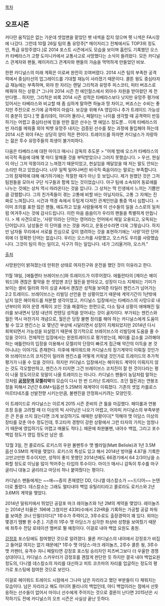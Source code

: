 [[목차]] 
== 오프시즌 ==
커다란 움직임은 없는 가운데 셋업맨을 맡았던 팻 네섹을 잡지 않으며 펫 니섹은 FA시장에 나갔다. 그런데 10월 26일 팀의 톱 유망주[* 메이저리그 전체에서도 TOP3위 정도인, 특급 유망주였다.]로 2014 포스트 시즌에서도 모습을 보이며 홈런도 기록했던 오스카 타베라스가 고향 도미니카에서 교통사고로 사망했다는 소식이 들려왔다. 모든 카디널스 관계자와 팬들, 메이저리그 관계자와 팬들의 가슴을 먹먹하게 만들었던 비보. 

한편 카디널스의 미래 계획은 이로써 완전히 꼬여버렸다. 2014 시즌 팀의 부족한 공격력에서 중심타선의 업그레이드를 기대할 재능이 사라졌기 때문이다. 콜튼 웡도 중심타자급 재능에는 부족하며, 외야 한 자리는 랜달 그리척과 유망주 피스코티, 피터 버죠스로 메꿔야 하는 상황.[* 그나마 2014 시즌 전 에인절스에서 외야수 자원을 받아왔던 게 천만다행... 하지만, 그리척은 비록 2014 시즌 성적은 타베라스보다 낫지만 유망주 평가에 있어서는 타베라스와 비교할 때 좀 심하게 말하면 하늘과 땅 차이고, 버죠스는 수비는 좋지만 주전으로 쓰기에 공격력이 아쉽다. 보강을 위해 FA 영입이나 추가 트레이드 가능성이 충분히 있다.] 맷 홀리데이, 야디어 몰리나, 페랄타는 나이를 생각할 때 공격력이 반등하기는 어렵고 중심타선에 믿을 만한 젊은 선수는 맷 애덤스 정도뿐... 이제 타베라스의 빈 자리를 메워줄 외야 빅뱃 유망주 내지는 검증된 선수를 찾는 과정에 돌입해야 하는데 2014 시즌 외야 FA는 상당히 양이 적은 편이다. 트레이드를 하자면 카디널스가 자랑하는 젊은 투수 유망주들의 희생이 불가피하다.

다음은 타베라스에 대한 마이크 매시니 감독의 추도문
> "어제 밤에 오스카 타베라스의 비극적 죽음에 대해 몇 마디 말해줄 것을 부탁받았으나 그러지 못했습니다.
> 우선, 현실이 아닌 그저 악몽이라고 느껴졌기 때문이었고, 현실임을 깨달았을 때 저는 말도 안되는 소리만 하고 있었습니다. 너무 일찍 일어나버린 비극적 죽음이라는 말로는 부족합니다. 그의 잠재력에 대해 얘기하기에는 적절한 때가 아닌 듯 보입니다. 제가 원했던 것은 그저 팀원들을 모아서 구단 식구들과 함께 있는 것이었습니다. 야구 팀에 소속되어 동료애를 나누는 것에는 상처 역시 따라온다는 것을 압니다. 그 상처는 딱 인생에서 느끼는 기쁨만큼 강렬합니다. 그의 친가족들이 겪는 고통에 비할 바는 아닐지라도, 고통 그 자체는 진짜로 느껴집니다. 시간과 역경 속에서 두텁게 다져진 관계인만큼 통증 역시 심합니다.
> 이미 조의를 표한 많은 팬들, 애도하고 있을 사람들에게 이 선수들의 일을 스스로의 일처럼 여겨주시는 것에 감사드립니다. 이런 마음 씀씀이가 우리의 팬들을 특별하게 만듭니다.
> 제 사견으로는, '사랑'이라는 단어는 영어라는 언어에서 제일 오용되고, 오독되는 단어입니다. 남성들은 이 단어를 쓰는 것을 꺼리고, 운동선수라면 더욱 그렇습니다. 하지만 남자들 무리에서 서로를 진심으로 깊이 염려하는 것을 표현하기에는 '사랑'이란 단어 외에 더 정확한 단어는 없습니다. 우리는 오스카를 사랑했고, 오스카도 우리를 사랑했습니다. 그것이 팀이 하는 일이고, 식구가 하는 일입니다. 네가 그리울거야, 오스카."

[https://pbs.twimg.com/media/B09tmOZCUAAwfdP.png:large 출처]

사망원인이 밝혀졌는데 만취한 상태로 여자친구와 운전을 했던 것이 이유라고 한다.

11월 18일, [애틀랜타 브레이브스]와 트레이드가 이루어졌다. 애틀란타의 [제이슨 헤이워드]와 괜찮은 활약을 한 셋업맨 조단 월든을 받아오고, 성장이 다소 지체되는 기미가 보이는 셸비 밀러와 하이 싱글 A에서 괜찮은 성적을 보여준 타일러 젠킨스가 넘어가는 2:2 트레이드. 
브레이브스는 리빌딩 선언을 한 상황이었기 때문에 계약기간이 1년밖에 남지 않은 헤이워드를 처분할 생각이었고, 카디널스 입장에서는 타베라스의 사망으로 내년부터의 외야 운영 계획이 꼬인 것을 해결하는 한편으로, 다소 팀내 상황이 애매해진 밀러를 보내면서 당장 내년의 컨텐딩 성적을 얻어내는 것이 골자이다. 부가되는 젠킨스와 월든 역시 마찬가지 개념으로, 월든은 당장 불펜 정리를 해야 하는 카디널스에게 도움이 될 수 있고 젠킨스는 요 몇년간 부상에 시달리면서 성장이 지체되었지만 2014년 다시 회복되면서 가능성을 되살렸기 때문에 장기적으로 브레이브스의 리빌딩에 도움을 줄 수 있을 것이다. 
전체적인 입장에서는 윈윈트레이드로 평가받는데, 페이롤 감소를 고려해야 하는 애틀란타의 입장을 이용해서 모젤리악 단장이 빠르게 접근해 약간의 이득을 본 것 아니냐는 이야기도 존재한다. 이후에 헤이워드와 카디널스의 장기계약이 이뤄질 것인가와 브레이브스의 코치진이 밀러와 젠킨스를 어떻게 키워낼 것인가로 트레이드의 추가적 평가가 나올 수 있을 것이다. 하지만 카디널스 입장에서는 헤이워드 계약이 이뤄지지 않는 것도 각오할만하고, 젠킨스가 터지면 그건 브레이브스 코치진이 잘 한 것이다라는 평이 나올 정도이므로 뒷말이 나올 트레이드는 아니다. 카디널스 팬들이 농담처럼 말하는 것처럼 '''[[공정무역]] 모젤리악'''의 모습이 다시 한 번 드러난 트레이드. 조던 월든과는 연봉조정을 피해서 2년간 6.6M+팀옵션 5.25M의 재계약이 이뤄졌다. 기존의 셋업 카를로스 마르티네즈를 선발전향 시키는만큼, 불펜진을 안정화시키려는 모양인듯.

이 트레이드로 카디널스는 이르게 2015 시즌 준비의 큰 틀을 마감했다. 페이롤과 연봉 조정 등을 고려할 때 더 이상의 빅 사이닝은 나오기 어렵고, 어차피 카디널스의 부족부분은 큰 돈을 쓰지 않는다면 크게 보강하기도 애매한 상황이다[* 끽해야 맷 아담스 이상의 장타를 갖춘 야수 정도인데, 투고타저 경향이 강한 상황에서 그런 타자의 가치는 엄청나기 때문에 영입하기도 어렵고 매물도 적다.]. 때문에 좌완불펜, 내야수 백업, 그리고 포수 백업 정도가 영입 정도만 남은 셈. 

12월 3일, 전 콜로라도 로키스의 우완 불펜투수 맷 벨라일(Matt Belisle)과 1년 3.5M 옵션 0.5M의 계약을 맺었다. 로키스의 특성도 있고 해서 2014년 방어율 4.87을 기록한 고만고만한 투수이지만, 성적이 좋지 못했던 2014년에도 66경기에서 64 2/3이닝을 소화할 정도로 이닝을 많이 먹어주는 타입의 투수이다. 마이크 매서니 감독이 투수를 마구 굴리니 대놓고 굴리라고 마당쇠 하나 붙여줬다는 평이다.

카디널스 팬들에게는 ~~애~~증의 존재였던 DD, 다니엘 데스칼소가 ~~드디어~~ 논텐더로 풀렸다. 데스칼소는 그래도 멀티내야 백업 유틸리티라고 콜로라도 로키스와 2년 3.6M의 계약을 맺었다.

2014년 밀워키에서 뛰었던 공갈포 마크 레이놀즈와 1년 2M의 계약을 맺었다. 레이놀즈는 2014년 타율은 .196에 그쳤지만 433타수에서 22HR을 기록하는 가공할 공갈 파워를 보여준 코너 인필더이다[* 1루수가 주력이고, 3루수로도 출장경력이 꽤 있다. 외야는 몇경기 땜빵 뛴 수준.]. 기존의 1루수 맷 아담스가 심각한 좌상바 성향을 보여줬기 때문에 좌투수 전담 로테이션 멤버로 뛸 예정이다. 이걸로 내야 백업 요원도 충원.

[[강정호]] 포스팅에도 참여했던 것으로 알려졌다. 물론 카디널스의 내야에서 강정호가 비집고 들어갈 여지는 없기 때문에[* 1루수 맷 아담스-마크 레이놀즈, 2루수 콜튼 웡, 3루수 맷 카펜터, 유격수 쟈니 페랄타면 강정호 포스팅 승리자인 피츠버그보다 더 우울한 경쟁상대이다.], 카디널스 스카우터가 강정호를 괜찮게 판단한 듯 하지만 결국 내야 백업요원 정도의, 다니엘 데스칼소의 자리를 대신하고 피트 코즈마의 자리를 업글하는 정도의 평가로 포스팅에 참여한 것으로 보인다.  

이걸로 헤이워드 트레이드 시점에서 그나마 남은 자리라고 했던 부분들이 다 채워지는 모습이다. 남은 자리라고 해도 야디어 몰리나의 백업인데, 야디 백업이라는 점에서 선뜻 응하는 선수들이 없어서 마이너 선수에게 주어지는 것으로 결론이 난다면 2015년은 시작하기도 전에 카디널스의 오프 시즌은 사실상 끝난 듯하다. 
